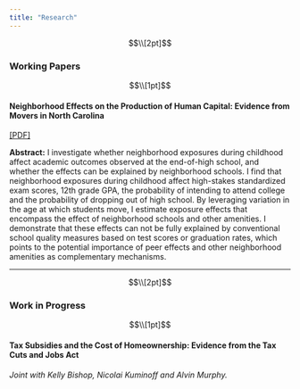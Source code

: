 ```yaml
---
title: "Research"
---
```


$$\\[2pt]$$

### Working Papers

$$\\[1pt]$$

#### Neighborhood Effects on the Production of Human Capital: Evidence from Movers in North Carolina
[[PDF]](content/dowling_neighborhoods_oct2021.pdf)

**Abstract:** I investigate whether neighborhood exposures during childhood affect academic outcomes observed at the end-of-high school, and whether the effects can be explained by neighborhood schools. I find that neighborhood exposures during childhood affect high-stakes standardized exam scores, 12th grade GPA, the probability of intending to attend college and the probability of dropping out of high school. By leveraging variation in the age at which students move, I estimate exposure effects that encompass the effect of neighborhood schools and other amenities. I demonstrate that these effects can not be fully explained by conventional school quality measures based on test scores or graduation rates, which points to the potential importance of peer effects and other neighborhood amenities as complementary mechanisms. 

***

$$\\[2pt]$$

### Work in Progress

$$\\[1pt]$$

#### Tax Subsidies and the Cost of Homeownership: Evidence from the Tax Cuts and Jobs Act
*Joint with Kelly Bishop, Nicolai Kuminoff and Alvin Murphy.*